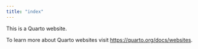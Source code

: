 ```yaml
---
title: "index"
---
```


This is a Quarto website.

To learn more about Quarto websites visit <https://quarto.org/docs/websites>.
